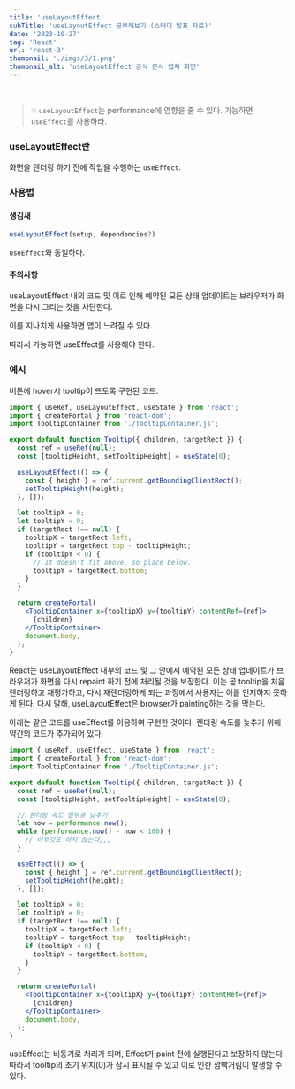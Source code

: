```yaml
---
title: 'useLayoutEffect'
subTitle: 'useLayoutEffect 공부해보기 (스터디 발표 자료)'
date: '2023-10-27'
tag: 'React'
url: 'react-3'
thumbnail: './imgs/3/1.png'
thumbnail_alt: 'useLayoutEffect 공식 문서 캡쳐 화면'
---
```


<br />

> 💡 `useLayoutEffect`는 performance에 영향을 줄 수 있다. 가능하면 `useEffect`를 사용하라.

### useLayoutEffect란

화면을 렌더링 하기 전에 작업을 수행하는 `useEffect`.

### 사용법

#### 생김새

```jsx
useLayoutEffect(setup, dependencies?)
```

`useEffect`와 동일하다.

#### 주의사항

useLayoutEffect 내의 코드 및 이로 인해 예약된 모든 상태 업데이트는
브라우저가 화면을 다시 그리는 것을 차단한다.

이를 지나치게 사용하면 앱이 느려질 수 있다.

따라서 가능하면 useEffect를 사용해야 한다.

### 예시

버튼에 hover시 tooltip이 뜨도록 구현된 코드.

```jsx
import { useRef, useLayoutEffect, useState } from 'react';
import { createPortal } from 'react-dom';
import TooltipContainer from './TooltipContainer.js';

export default function Tooltip({ children, targetRect }) {
  const ref = useRef(null);
  const [tooltipHeight, setTooltipHeight] = useState(0);

  useLayoutEffect(() => {
    const { height } = ref.current.getBoundingClientRect();
    setTooltipHeight(height);
  }, []);

  let tooltipX = 0;
  let tooltipY = 0;
  if (targetRect !== null) {
    tooltipX = targetRect.left;
    tooltipY = targetRect.top - tooltipHeight;
    if (tooltipY < 0) {
      // It doesn't fit above, so place below.
      tooltipY = targetRect.bottom;
    }
  }

  return createPortal(
    <TooltipContainer x={tooltipX} y={tooltipY} contentRef={ref}>
      {children}
    </TooltipContainer>,
    document.body,
  );
}
```

React는 useLayoutEffect 내부의 코드 및 그 안에서 예약된 모든 상태 업데이트가 브라우저가 화면을 다시 repaint 하기 전에 처리될 것을 보장한다.
이는 곧 tooltip을 처음 렌더링하고 재평가하고, 다시 재렌더링하게 되는 과정에서 사용자는 이를 인지하지 못하게 된다.
다시 말해, useLayoutEffect은 browser가 painting하는 것을 막는다.

아래는 같은 코드를 useEffect를 이용하여 구현한 것이다.
렌더링 속도를 늦추기 위해 약간의 코드가 추가되어 있다.

```jsx
import { useRef, useEffect, useState } from 'react';
import { createPortal } from 'react-dom';
import TooltipContainer from './TooltipContainer.js';

export default function Tooltip({ children, targetRect }) {
  const ref = useRef(null);
  const [tooltipHeight, setTooltipHeight] = useState(0);

  // 렌더링 속도 일부로 낮추기
  let now = performance.now();
  while (performance.now() - now < 100) {
    // 아무것도 하지 않는다,,,
  }

  useEffect(() => {
    const { height } = ref.current.getBoundingClientRect();
    setTooltipHeight(height);
  }, []);

  let tooltipX = 0;
  let tooltipY = 0;
  if (targetRect !== null) {
    tooltipX = targetRect.left;
    tooltipY = targetRect.top - tooltipHeight;
    if (tooltipY < 0) {
      tooltipY = targetRect.bottom;
    }
  }

  return createPortal(
    <TooltipContainer x={tooltipX} y={tooltipY} contentRef={ref}>
      {children}
    </TooltipContainer>,
    document.body,
  );
}
```

useEffect는 비동기로 처리가 되며, Effect가 paint 전에 실행된다고 보장하지 않는다. 따라서 tooltip의 초기 위치(0)가 잠시 표시될 수 있고 이로 인한 깜빡거림이 발생할 수 있다.
